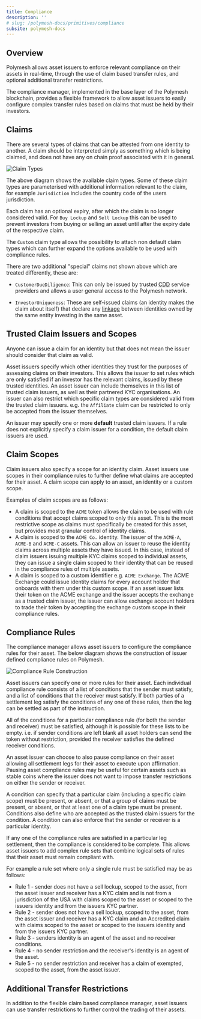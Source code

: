 ```yaml
---
title: Compliance
description: ''
# slug: /polymesh-docs/primitives/compliance
subsite: polymesh-docs
---
```


## Overview

Polymesh allows asset issuers to enforce relevant compliance on their assets in real-time, through the use of claim based transfer rules, and optional additional transfer restrictions.

The compliance manager, implemented in the base layer of the Polymesh blockchain, provides a flexible framework to allow asset issuers to easily configure complex transfer rules based on claims that must be held by their investors.

## Claims

There are several types of claims that can be attested from one identity to another. A claim should be interpreted simply as something which is being claimed, and does not have any on chain proof associated with it in general.

![Claim Types](../images/claim_construction.png)

The above diagram shows the available claim types. Some of these claim types are parameterised with additional information relevant to the claim, for example `Jurisdiction` includes the country code of the users jurisdiction.

Each claim has an optional expiry, after which the claim is no longer considered valid. For `Buy Lockup` and `Sell Lockup` this can be used to prevent investors from buying or selling an asset until after the expiry date of the respective claim.

The `Custom` claim type allows the possibility to attach non default claim types which can further expand the options available to be used with compliance rules.

There are two additional "special" claims not shown above which are treated differently, these are:

- `CustomerDueDiligence`: This can only be issued by trusted [CDD](./cdd) service providers and allows a user general access to the Polymesh network.

- `InvestorUniqueness`: These are self-issued claims (an identity makes the claim about itself) that declare any [linkage](./confidential-identity) between identities owned by the same entity investing in the same asset.

## Trusted Claim Issuers and Scopes

Anyone can issue a claim for an identity but that does not mean the issuer should consider that claim as valid.

Asset issuers specify which other identities they trust for the purposes of assessing claims on their investors. This allows the issuer to set rules which are only satisfied if an investor has the relevant claims, issued by these trusted identities. An asset issuer can include themselves in this list of trusted claim issuers, as well as their partnered KYC organisations. An issuer can also restrict which specific claim types are considered valid from the trusted claim issuers. e.g. the `Affiliate` claim can be restricted to only be accepted from the issuer themselves.

An issuer may specify one or more **default** trusted claim issuers. If a rule does not explicitly specify a claim issuer for a condition, the default claim issuers are used.

## Claim Scopes

Claim issuers also specify a scope for an identity claim. Asset issuers use scopes in their compliance rules to further define what claims are accepted for their asset. A claim scope can apply to an asset, an identity or a custom scope.

Examples of claim scopes are as follows:

- A claim is scoped to the `ACME` token allows the claim to be used with rule conditions that accept claims scoped to only this asset. This is the most restrictive scope as claims must specifically be created for this asset, but provides most granular control of identity claims.
- A claim is scoped to the `ACME Co.` identity. The issuer of the `ACME-A`, `ACME-B` and `ACME-C` assets. This can allow an issuer to reuse the identity claims across multiple assets they have issued. In this case, instead of claim issuers issuing multiple KYC claims scoped to individual assets, they can issue a single claim scoped to their identity that can be reused in the compliance rules of multiple assets.
- A claim is scoped to a custom identifier e.g. `ACME Exchange`. The ACME Exchange could issue identity claims for every account holder that onboards with them under this custom scope. If an asset issuer lists their token on the ACME exchange and the issuer accepts the exchange as a trusted claim issuer, the issuer can allow exchange account holders to trade their token by accepting the exchange custom scope in their compliance rules.

## Compliance Rules

The compliance manager allows asset issuers to configure the compliance rules for their asset. The below diagram shows the construction of issuer defined compliance rules on Polymesh.

![Compliance Rule Construction](../images/compliance_rule_construction.png)

Asset issuers can specify one or more rules for their asset. Each individual compliance rule consists of a list of conditions that the sender must satisfy, and a list of conditions that the receiver must satisfy. If both parties of a settlement leg satisfy the conditions of any one of these rules, then the leg can be settled as part of the instruction.

All of the conditions for a particular compliance rule (for both the sender and receiver) must be satisfied, although it is possible for these lists to be empty. i.e. if sender conditions are left blank all asset holders can send the token without restriction, provided the receiver satisfies the defined receiver conditions.

An asset issuer can choose to also pause compliance on their asset allowing all settlement legs for their asset to execute upon affirmation. Pausing asset compliance rules may be useful for certain assets such as stable coins where the issuer does not want to impose transfer restrictions on either the sender or receiver.

A condition can specify that a particular claim (including a specific claim scope) must be present, or absent, or that a group of claims must be present, or absent, or that at least one of a claim type must be present. Conditions also define who are accepted as the trusted claim issuers for the condition. A condition can also enforce that the sender or receiver is a particular identity.

If any one of the compliance rules are satisfied in a particular leg settlement, then the compliance is considered to be complete. This allows asset issuers to add complex rule sets that combine logical sets of rules that their asset must remain compliant with.

For example a rule set where only a single rule must be satisfied may be as follows:

- Rule 1 - sender does not have a sell lockup, scoped to the asset, from the asset issuer and receiver has a KYC claim and is not from a jurisdiction of the USA with claims scoped to the asset or scoped to the issuers identity and from the issuers KYC partner.
- Rule 2 - sender does not have a sell lockup, scoped to the asset, from the asset issuer and receiver has a KYC claim and an Accredited claim with claims scoped to the asset or scoped to the issuers identity and from the issuers KYC partner.
- Rule 3 - senders identity is an agent of the asset and no receiver conditions.
- Rule 4 - no sender restriction and the receiver's identity is an agent of the asset.
- Rule 5 - no sender restriction and receiver has a claim of exempted, scoped to the asset, from the asset issuer.

## Additional Transfer Restrictions

In addition to the flexible claim based compliance manager, asset issuers can use transfer restrictions to further control the trading of their assets.
